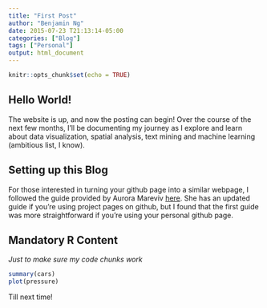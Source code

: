 ```yaml
---
title: "First Post"
author: "Benjamin Ng"
date: 2015-07-23 T21:13:14-05:00
categories: ["Blog"]
tags: ["Personal"]
output: html_document
---
```


```r
knitr::opts_chunk$set(echo = TRUE)
```

## Hello World!

The website is up, and now the posting can begin! Over the course of the next few months, I'll be documenting my journey as I explore and learn about data visualization, spatial analysis, text mining and machine learning (ambitious list, I know).

## Setting up this Blog

For those interested in turning your github page into a similar webpage, I followed the guide provided by Aurora Mareviv [here](https://aurora-mareviv.github.io/talesofr/2017/08/r-blogdown-setup-in-github/). She has an updated guide if you're using project pages on github, but I found that the first guide was more straightforward if you're using your personal github page.

## Mandatory R Content

*Just to make sure my code chunks work*

```r
summary(cars)
plot(pressure)
```

Till next time!
